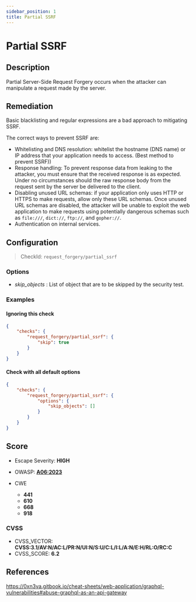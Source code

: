 ```yaml
---
sidebar_position: 1
title: Partial SSRF
---
```


# Partial SSRF

## Description

Partial Server-Side Request Forgery occurs when the attacker can manipulate a request made by the server.

## Remediation

Basic blacklisting and regular expressions are a bad approach to mitigating SSRF.

The correct ways to prevent SSRF are:
- Whitelisting and DNS resolution: whitelist the hostname (DNS name) or IP address that your application needs to access. (Best method to prevent SSRF))
- Response handling: To prevent response data from leaking to the attacker, you must ensure that the received response is as expected. Under no circumstances should the raw response body from the request sent by the server be delivered to the client.
- Disabling unused URL schemas: if your application only uses HTTP or HTTPS to make requests, allow only these URL schemas. Once unused URL schemas are disabled, the attacker will be unable to exploit the web application to make requests using potentially dangerous schemas such as `file:///`, `dict://`, `ftp://`, and `gopher://`.
- Authentication on internal services.


## Configuration

> CheckId: `request_forgery/partial_ssrf`

### Options

- *skip_objects* : List of object that are to be skipped by the security test.



### Examples


#### Ignoring this check

```json
{
    "checks": {
        "request_forgery/partial_ssrf": {
            "skip": true
        }
    }
}
```


#### Check with all default options

```json
{
    "checks": {
        "request_forgery/partial_ssrf": {
            "options": {
                "skip_objects": []
            }
        }
    }
}
```




## Score

- Escape Severity: **<span className="high-severity">HIGH</span>**
- OWASP: **[A06:2023](https://github.com/OWASP/API-Security/blob/master/editions/2023/en/0xa6-server-side-request-forgery.md)**

- CWE
  - **441**
  - **610**
  - **668**
  - **918**




### CVSS

- CVSS_VECTOR: **CVSS:3.1/AV:N/AC:L/PR:N/UI:N/S:U/C:L/I:L/A:N/E:H/RL:O/RC:C**
- CVSS_SCORE: **6.2**

## References

https://0xn3va.gitbook.io/cheat-sheets/web-application/graphql-vulnerabilities#abuse-graphql-as-an-api-gateway
